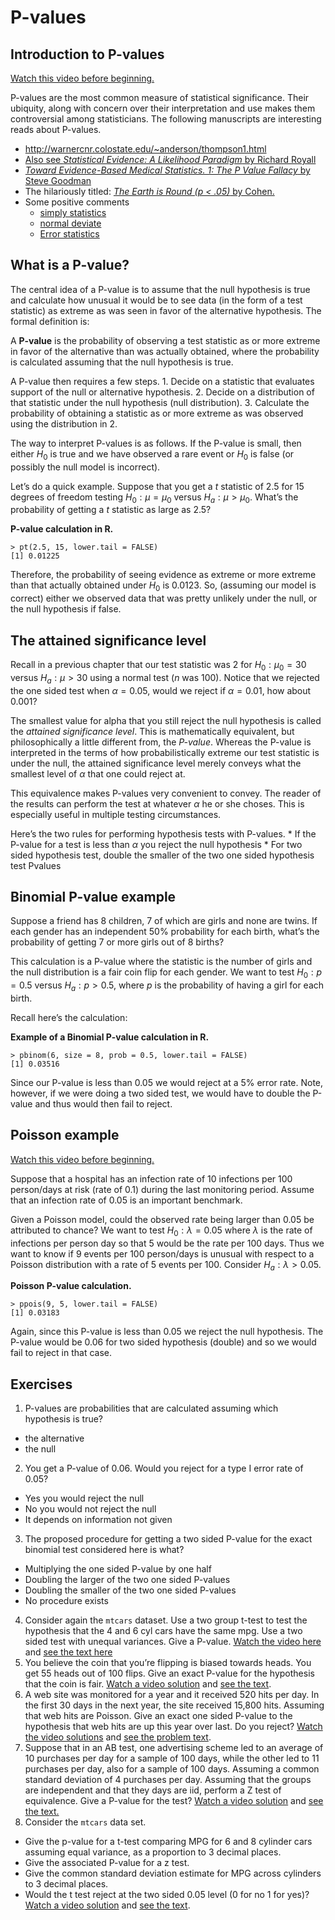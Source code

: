 # P-values

## Introduction to P-values
[Watch this video before beginning.](http://youtu.be/Ky68x_7iK6c?list=PLpl-gQkQivXiBmGyzLrUjzsblmQsLtkzJ)

P-values are the most common measure of statistical significance.
Their ubiquity, along with concern over their interpretation and use
makes them controversial among statisticians.
The following manuscripts are interesting reads about P-values.

* [http://warnercnr.colostate.edu/~anderson/thompson1.html](http://warnercnr.colostate.edu/~anderson/thompson1.html)
* [Also see *Statistical Evidence: A Likelihood Paradigm* by Richard Royall](http://www.crcpress.com/product/isbn/9780412044113)
* [*Toward Evidence-Based Medical Statistics. 1: The P Value Fallacy* by Steve Goodman](https://scholar.google.com/scholar?q=towards+evidence+based+medical+statistics+the+p-value+fallacy&hl=en&as_sdt=0&as_vis=1&oi=scholart&sa=X&ei=uOTjVNHdG4anggSMlYOwBQ&ved=0CBsQgQMwAA)
* The hilariously titled: [*The Earth is Round (p < .05)* by Cohen.](http://www.scopus.com/record/display.url?eid=2-s2.0-0039802908&origin=inward&txGid=BBE363C58BE8785BFF9E71AB60004733.ZmAySxCHIBxxTXbnsoe5w%3a2)
* Some positive comments
  * [simply statistics](http://simplystatistics.org/2012/01/06/p-values-and-hypothesis-testing-get-a-bad-rap-but-we/)
  * [normal deviate](http://normaldeviate.wordpress.com/2013/03/14/double-misunderstandings-about-p-values/)
  * [Error statistics](http://errorstatistics.com/2013/06/14/p-values-cant-be-trusted-except-when-used-to-argue-that-p-values-cant-be-trusted/)


## What is a P-value?

The central idea of a P-value is to assume that the null hypothesis is true and
calculate how unusual it would be to see data (in the form of a test statistic) as extreme as was seen
in favor of the alternative hypothesis. The formal definition is:

A **P-value** is the probability of observing a test statistic as or more extreme in
favor of the alternative than was actually obtained, where the probability
is calculated assuming that the null hypothesis is true.


A P-value then requires a few steps.
1. Decide on a statistic that evaluates support of the null or alternative hypothesis.
2. Decide on a distribution of that statistic under the null hypothesis (null distribution).
3. Calculate the probability of obtaining a statistic as or more extreme as was observed
using the distribution in 2.

The way to interpret P-values is as follows. If the P-value is small, then either $H_0$ is true and we have observed a rare event or $H_0$ is false (or possibly the null model is incorrect).

Let's do a quick example. Suppose that you get a *t* statistic of 2.5
for 15 degrees of freedom  testing $H_0:\mu = \mu_0$
versus $H_a : \mu > \mu_0$.
What's the probability of getting a *t* statistic as large as 2.5?

**P-value calculation in R.**

```
> pt(2.5, 15, lower.tail = FALSE)
[1] 0.01225

```


Therefore, the probability of seeing evidence as extreme or more extreme than that actually obtained under $H_0$ is 0.0123. So, (assuming our model is correct)
either we observed data that was pretty unlikely under the null, or the null
hypothesis if false.

## The attained significance level

Recall in a previous chapter that our
test statistic was 2 for $H_0 : \mu_0  = 30$ versus $H_a:\mu > 30$
using a normal test ($n$ was 100). Notice that we rejected the one
sided test when $\alpha = 0.05$, would we reject if $\alpha = 0.01$,
how about 0.001?

The smallest value for alpha that you still reject the null hypothesis is called
the *attained significance level*.
This is mathematically equivalent, but philosophically a little different from,
the *P-value*. Whereas the P-value is interpreted in the terms of how
probabilistically extreme our test statistic is under the null, the attained
significance level merely conveys what the smallest level of $\alpha$
that one could reject at.


This equivalence makes P-values very convenient to convey. The reader of
the results can perform the test at whatever $\alpha$ he or she
choses. This is especially useful in multiple testing circumstances.

Here's the two rules for performing hypothesis tests with P-values.
* If the P-value for a test is less than $\alpha$ you reject the null hypothesis
* For two sided hypothesis test, double the smaller of the two one
  sided hypothesis test Pvalues


## Binomial P-value example
Suppose a friend has 8 children, 7 of which are girls and none are twins.
If each gender has an independent 50% probability for each birth,
what's the probability of getting 7 or more girls out of 8 births?

This calculation is a P-value where the statistic is the number of girls
and the null distribution is a fair coin flip for each gender. We want to test
$H_0: p=0.5$ versus $H_a: p > 0.5$, where $p$ is the
probability of having a girl for each birth.

Recall here's the calculation:

**Example of a Binomial P-value calculation in R.**

```
> pbinom(6, size = 8, prob = 0.5, lower.tail = FALSE)
[1] 0.03516

```


Since our P-value is less than 0.05 we would reject at a 5% error rate. Note,
however, if we were doing a two sided test, we would have to double the P-value
and thus would then fail to reject.

## Poisson example
[Watch this video before beginning.](http://youtu.be/Tcw2OVyEX3s?list=PLpl-gQkQivXiBmGyzLrUjzsblmQsLtkzJ )

Suppose that a hospital has an infection rate of
10 infections per 100 person/days at risk (rate of 0.1)
during the last monitoring period. Assume that an infection rate of 0.05
is an important benchmark.

Given a Poisson model, could the observed rate being larger than
0.05 be attributed to chance? We want to test $H_0: \lambda = 0.05$
where $\lambda$ is the rate of infections per person day so that
5 would be the rate per 100 days. Thus we want to know if 9 events per
100 person/days is unusual
with respect to a Poisson distribution with a rate of 5 events per 100.
Consider $H_a: \lambda > 0.05$.

**Poisson P-value calculation.**

```
> ppois(9, 5, lower.tail = FALSE)
[1] 0.03183

```


Again, since this P-value is less than 0.05 we reject the null hypothesis.
The P-value would be 0.06 for  two sided hypothesis (double) and so we would
fail to reject in that case.

## Exercises
1. P-values are probabilities that are calculated assuming which hypothesis is true?
  - the alternative
  - the null
2. You get a P-value of 0.06. Would you reject for a type I error rate of 0.05?
  - Yes you would reject the null
  - No you would not reject the null
  - It depends on information not given
3. The proposed procedure for getting a two sided P-value for the exact binomial test considered here is what?
  - Multiplying the one sided P-value by one half
  - Doubling the larger of the two one sided P-values
  - Doubling the smaller of the two one sided P-values
  - No procedure exists
4. Consider again the `mtcars` dataset. Use a two group t-test to test
  the hypothesis that the 4 and 6 cyl cars have the same mpg.  Use
  a two sided test with unequal variances. Give a P-value. [Watch the video here](https://www.youtube.com/watch?v=Zo5TirzS9rU&list=PLpl-gQkQivXhHOcVeU3bSJg78zaDYbP9L&index=28)
  and [see the text here](http://bcaffo.github.io/courses/06_StatisticalInference/homework/hw4.html#4)
5. You believe the coin that you're flipping is biased towards heads. You get 55 heads out of
100 flips. Give an exact P-value for the hypothesis that the coin is fair. [Watch a video solution](https://www.youtube.com/watch?v=0sqOErsfhqo&list=PLpl-gQkQivXhHOcVeU3bSJg78zaDYbP9L&index=30)
and [see the text](http://bcaffo.github.io/courses/06_StatisticalInference/homework/hw4.html#6).
6. A web site was monitored for a year and it received 520 hits per day. In the first
30 days in the next year, the site received 15,800 hits. Assuming that web hits
are Poisson. Give an exact one sided P-value to the hypothesis that web hits are up this year over last. Do you reject? [Watch the video solutions](https://www.youtube.com/watch?v=cE_88-Q7TX0&index=31&list=PLpl-gQkQivXhHOcVeU3bSJg78zaDYbP9L) and [see the problem text](http://bcaffo.github.io/courses/06_StatisticalInference/homework/hw4.html#7).
7. Suppose that in an AB test, one advertising scheme led to an average of 10 purchases per day for a sample of 100 days, while the other led to 11 purchases per day, also for a sample of 100 days.
Assuming a common standard deviation of 4 purchases per day.
Assuming that the groups are independent and that they days are iid, perform a Z test of
equivalence. Give a P-value for the test? [Watch a video solution](https://www.youtube.com/watch?v=Or4ly4rOiaA&index=32&list=PLpl-gQkQivXhHOcVeU3bSJg78zaDYbP9L) and [see the
text.](http://bcaffo.github.io/courses/06_StatisticalInference/homework/hw4.html#8)
8. Consider the `mtcars` data set.
  * Give the p-value for a t-test comparing MPG for 6 and 8 cylinder cars assuming equal variance, as a proportion to 3 decimal places.
  * Give the associated P-value for a z test.
  * Give the common standard deviation estimate for MPG across cylinders to 3 decimal places.
  * Would the t test reject at the two sided 0.05 level (0 for no 1 for yes)?
[Watch a video solution](https://www.youtube.com/watch?v=m0B5p0w2wJI&list=PLpl-gQkQivXhHOcVeU3bSJg78zaDYbP9L&index=37) and [see the text](http://bcaffo.github.io/courses/06_StatisticalInference/homework/hw4.html#13). 

